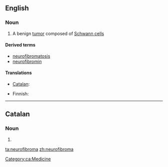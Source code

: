 ==English==
{{wikipedia}}

===Noun===
{{en-noun|pl2=neurofibromata}}

# {{context|medicine|lang=en}} A benign [[tumor]] composed of [[Schwann cell]]s

====Derived terms====
* [[neurofibromatosis]]
* [[neurofibromin]]

====Translations====
{{trans-top|benign tumor composed of Schwann cells}}
* [[Catalan]]: {{t-|ca|neurofibroma|m}}
{{trans-mid}}
* Finnish: {{t-|fi|neurofibrooma}}
{{trans-bottom}}

----

==Catalan==

===Noun===
{{ca-noun|m}}

# {{l|en|neurofibroma}}

[[Category:ca:Medicine]]

[[ta:neurofibroma]]
[[zh:neurofibroma]]